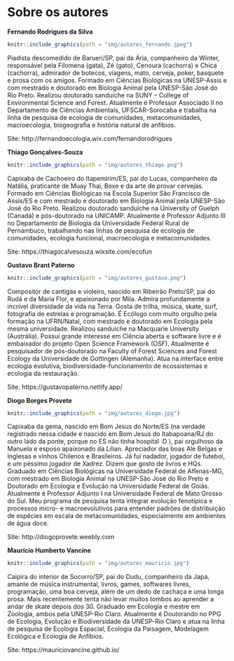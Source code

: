 # Sobre os autores {-}

**Fernando Rodrigues da Silva**

```r
knitr::include_graphics(path = "img/autores_fernando.jpeg")
```

Piadista descomedido de Barueri/SP, pai da Ária, companheiro da Winter, responsável pela Filomena (gata), Zé (gato), Cenoura (cachorra) e Chica (cachorra), admirador de botecos, viagens, mato, cerveja, poker, basquete e prosa com os amigos. Formado em Ciências Biológicas na UNESP-Assis e com mestrado e doutorado em Biologia Animal pela UNESP-São José do Rio Preto. Realizou doutorado sanduíche na SUNY – College of Environmental Science and Forest. Atualmente é Professor Associado II no Departamento de Ciências Ambientais, UFSCAR-Sorocaba e trabalha na linha de pesquisa de ecologia de comunidades, metacomunidades, macroecologia, biogeografia e história natural de anfíbios. 

Site: http://fernandoecologia.wix.com/fernandorodrigues

**Thiago Gonçalves-Souza**

```r
knitr::include_graphics(path = "img/autores_thiago.png")
```

Capixaba de Cachoeiro do Itapemirim/ES, pai do Lucas, companheiro da Natália, praticante de Muay Thai, Boxe e da arte de provar cervejas. Formado em Ciências Biológicas na Escola Superior São Francisco de Assis/ES e com mestrado e doutorado em Biologia Animal pela UNESP-São José do Rio Preto. Realizou doutorado sanduíche na University of Guelph (Canadá) e pós-doutorado na UNICAMP. Atualmente é Professor Adjunto III no Departamento de Biologia da Universidade Federal Rural de Pernambuco, trabalhando nas linhas de pesquisa de ecologia de comunidades, ecologia funcional, macroecologia e metacomunidades.

Site: https://thiagocalvesouza.wixsite.com/ecofun

**Gustavo Brant Paterno**

```r
knitr::include_graphics(path = "img/autores_gustavo.png")
```

Compositor de cantigas e violeiro, nascido em Ribeirão Preto/SP, pai do Rudá e da Maria Flor, e apaixonado por Mila. Admira profundamente a incrível diversidade da vida na Terra. Gosta de trilha, música, skate, surf, fotografia de estrelas e programação. É Ecólogo com muito orgulho pela formação na UFRN/Natal, com mestrado e doutorado em Ecologia pela mesma universidade. Realizou sanduíche na Macquarie University (Austrália). Possui grande interesse em Ciência aberta e software livre e é embaixador do projeto Open Science Framework (OSF). Atualmente é pesquisador de pós-doutorado na Faculty of Forest Sciences and Forest Ecology da Universidade de Gottingen (Alemanha). Atua na interface entre ecologia evolutiva, biodiversidade-funcionamento de ecossistemas e ecologia da restauração.

Site: https://gustavopaterno.netlify.app/

**Diogo Borges Provete**

```r
knitr::include_graphics(path = "img/autores_diogo.jpg")
```

Capixaba da gema, nascido em Bom Jesus do Norte/ES (na verdade registrado nessa cidade e nascido em Bom Jesus do Itabapoana/RJ do outro lado da ponte, porque no ES não tinha hospital :D ), pai orgulhoso da Manuela e esposo apaixonado da Lilian. Apreciador das boas Ale Belgas e Inglesas e vinhos Chilenos e Brasileiros. Já fui nadador, jogador de futebol, e um péssimo jogador de Xadrez. Dizem que gosto de livros e HQs. Graduado em Ciências Biológicas na Universidade Federal de Alfenas-MG, com mestrado em Biologia Animal na UNESP-São José do Rio Preto e Doutorado em Ecologia e Evolução na Universidade Federal de Goiás. Atualmente é Professor Adjunto I na Universidade Federal de Mato Grosso do Sul. Meu programa de pesquisa tenta integrar evolução fenotípica e processos micro- e macroevolutivos para entender padrões de distribuição de espécies em escala de metacomunidades, especialmente em ambientes de água doce.

Site: http://diogoprovete.weebly.com

**Maurício Humberto Vancine**

```r
knitr::include_graphics(path = "img/autores_mauricio.jpg")
```

Caipira do interior de Socorro/SP, pai do Dudu, companheiro da Japa, amante de música instrumental, livros, games, softwares livres, programação, uma boa cerveja, além de um dedo de cachaça e uma longa prosa. Mais recentemente tenta não levar muitos tombos ao aprender a andar de skate depois dos 30. Graduado em Ecologia e mestre em Zoologia, ambos pela UNESP-Rio Claro. Atualmente é Doutorando no PPG de Ecologia, Evolução e Biodiversidade da UNESP-Rio Claro e atua na linha de pesquisa de Ecologia Espacial, Ecologia da Paisagem, Modelagem Ecológica e Ecologia de Anfíbios.

Site: https://mauriciovancine.github.io/

